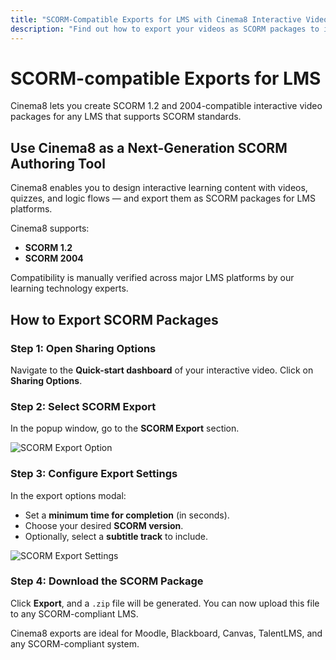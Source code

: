 ---
title: "SCORM-Compatible Exports for LMS with Cinema8 Interactive Videos"
description: "Find out how to export your videos as SCORM packages to integrate interactive content seamlessly into your LMS platforms. Visit Cinema8."
---


# SCORM-compatible Exports for LMS

<Callout type="info">
Cinema8 lets you create SCORM 1.2 and 2004-compatible interactive video packages for any LMS that supports SCORM standards.
</Callout>

## Use Cinema8 as a Next-Generation SCORM Authoring Tool

Cinema8 enables you to design interactive learning content with videos, quizzes, and logic flows — and export them as SCORM packages for LMS platforms.

Cinema8 supports:
- **SCORM 1.2**
- **SCORM 2004**

Compatibility is manually verified across major LMS platforms by our learning technology experts.

## How to Export SCORM Packages

<Steps>

### Step 1: Open Sharing Options

Navigate to the **Quick-start dashboard** of your interactive video. Click on **Sharing Options**.

### Step 2: Select SCORM Export

In the popup window, go to the **SCORM Export** section.

![SCORM Export Option](/screenshot/scorm/scorm-export-button.webp)

### Step 3: Configure Export Settings

In the export options modal:

- Set a **minimum time for completion** (in seconds).
- Choose your desired **SCORM version**.
- Optionally, select a **subtitle track** to include.

![SCORM Export Settings](/screenshot/scorm/scorm-export-settings.webp)

### Step 4: Download the SCORM Package

Click **Export**, and a `.zip` file will be generated. You can now upload this file to any SCORM-compliant LMS.

</Steps>

<Callout type="important">
Cinema8 exports are ideal for Moodle, Blackboard, Canvas, TalentLMS, and any SCORM-compliant system.
</Callout>
